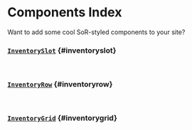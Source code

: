 # Components Index


Want to add some cool SoR-styled components to your site?

### [`InventorySlot`](./components/InventorySlot) {#inventoryslot}


<InventorySlot hoverable={true} type="normal"/>
<InventorySlot hoverable={true} type="selected"/>
<InventorySlot hoverable={true} type="locked"/>
<br/>
<InventorySlot hoverable={true} type="normal" sprite={useBaseUrl("/img/Generic.png")}/>
<InventorySlot hoverable={true} type="selected" sprite={useBaseUrl("/img/Generic2.png")}/>
<InventorySlot hoverable={true} type="locked" sprite={useBaseUrl("/img/Generic3.png")}/>

### [`InventoryRow`](./components/InventoryRow) {#inventoryrow}


<InventoryRow interactive={true}>
  <InventorySlot uid="1" sprite={useBaseUrl("/img/Generic.png")}/>
  <InventorySlot uid="2" sprite={useBaseUrl("/img/Generic2.png")} count={25}/>
  <InventorySlot uid="3" sprite={useBaseUrl("/img/Generic3.png")} count={25} tooltip="$13"/>
  <InventorySlot uid="4" sprite={useBaseUrl("/img/Generic4.png")} count="$13" tooltip={25}/>
  <InventorySlot uid="5" sprite={useBaseUrl("/img/Generic5.png")} tooltip={25}/>
  <InventorySlot uid="6" sprite={useBaseUrl("/img/Generic6.png")}/>
</InventoryRow>
<br/>
<InventoryRow type="toolbar" interactive={true}>
  <InventorySlot uid="1" sprite={useBaseUrl("/img/Generic.png")}/>
  <InventorySlot uid="2" sprite={useBaseUrl("/img/Generic2.png")} count={25}/>
  <InventorySlot uid="3" sprite={useBaseUrl("/img/Generic3.png")} count={25} tooltip="$13"/>
  <InventorySlot uid="4" sprite={useBaseUrl("/img/Generic4.png")} count="$13" tooltip={25}/>
  <InventorySlot uid="5" sprite={useBaseUrl("/img/Generic5.png")} tooltip={25}/>
  <InventorySlot uid="6" sprite={useBaseUrl("/img/Generic6.png")}/>
</InventoryRow>

### [`InventoryGrid`](./components/InventoryGrid) {#inventorygrid}


<InventoryGrid interactive={true} width={4}>
  <InventorySlot uid="1" sprite={useBaseUrl("/img/Generic.png")}/>
  <InventorySlot uid="2" sprite={useBaseUrl("/img/Generic2.png")} count={25}/>
  <InventoryRow>
    <InventorySlot uid="3" sprite={useBaseUrl("/img/Generic3.png")} count={25} tooltip="$13"/>
    <InventorySlot uid="4" sprite={useBaseUrl("/img/Generic4.png")} count="$13" tooltip={25}/>
    <InventorySlot uid="5" sprite={useBaseUrl("/img/Generic5.png")} tooltip={25}/>
    <InventorySlot uid="6" sprite={useBaseUrl("/img/Generic6.png")}/>
  </InventoryRow>
</InventoryGrid>

